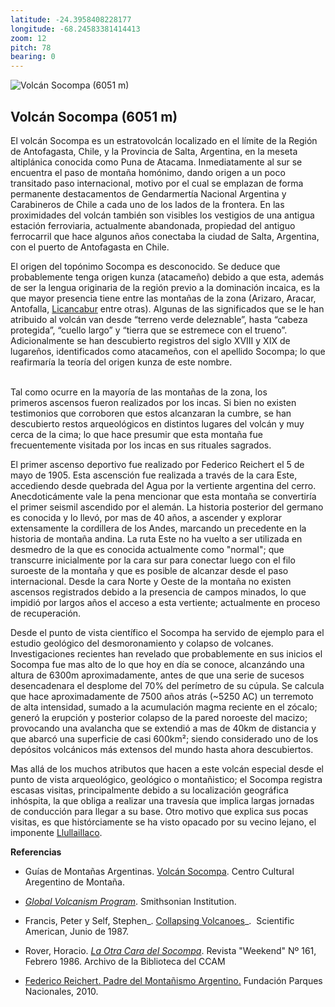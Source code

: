 ```yaml
---
latitude: -24.3958408228177
longitude: -68.24583381414413
zoom: 12
pitch: 78
bearing: 0
---
```


![Volcán Socompa (6051 m)](https://www.andeshandbook.org/media/route_gallery/thumb600x400/14867300181226777603.PNG "Volcán Socompa (6051 m)")

## Volcán Socompa (6051 m)


El volcán Socompa es un estratovolcán localizado en el límite de la Región de Antofagasta, Chile, y la Provincia de Salta, Argentina, en la meseta altiplánica conocida como Puna de Atacama. Inmediatamente al sur se encuentra el paso de montaña homónimo, dando origen a un poco transitado paso internacional, motivo por el cual se emplazan de forma permanente destacamentos de Gendarmertía Nacional Argentina y Carabineros de Chile a cada uno de los lados de la frontera. En las proximidades del volcán también son visibles los vestigios de una antigua estación ferroviaria, actualmente abandonada, propiedad del antiguo ferrocarril que hace algunos años conectaba la ciudad de Salta, Argentina, con el puerto de Antofagasta en Chile.

El origen del topónimo Socompa es desconocido. Se deduce que probablemente tenga origen kunza (atacameño) debido a que esta, además de ser la lengua originaria de la región previo a la dominación incaica, es la que mayor presencia tiene entre las montañas de la zona (Arizaro, Aracar, Antofalla, [Licancabur](http://www.andeshandbook.org/montanismo/cerro/76/Licancabur) entre otras). Algunas de las significados que se le han atribuido al volcán van desde “terreno verde deleznable”, hasta “cabeza protegida”, “cuello largo” y “tierra que se estremece con el trueno”. Adicionalmente se han descubierto registros del siglo XVIII y XIX de lugareños, identificados como atacameños, con el apellido Socompa; lo que reafirmaría la teoría del origen kunza de este nombre.  
 

Tal como ocurre en la mayoría de las montañas de la zona, los primeros ascensos fueron realizados por los incas. Si bien no existen testimonios que corroboren que estos alcanzaran la cumbre, se han descubierto restos arqueológicos en distintos lugares del volcán y muy cerca de la cima; lo que hace presumir que esta montaña fue frecuentemente visitada por los incas en sus rituales sagrados.

El primer ascenso deportivo fue realizado por Federico Reichert el 5 de mayo de 1905. Esta ascensción fue realizada a través de la cara Este, accediendo desde quebrada del Agua por la vertiente argentina del cerro. Anecdoticámente vale la pena mencionar que esta montaña se convertiría el primer seismil ascendido por el alemán. La historia posterior del germano es conocida y lo llevó, por mas de 40 años, a ascender y explorar extensamente la cordillera de los Andes, marcando un precedente en la historia de montaña andina. La ruta Este no ha vuelto a ser utilizada en desmedro de la que es conocida actualmente como "normal"; que transcurre inicialmente por la cara sur para conectar luego con el filo suroeste de la montaña y que es posible de alcanzar desde el paso internacional. Desde la cara Norte y Oeste de la montaña no existen ascensos registrados debido a la presencia de campos minados, lo que impidió por largos años el acceso a esta vertiente; actualmente en proceso de recuperación. 

Desde el punto de vista científico el Socompa ha servido de ejemplo para el estudio geológico del desmoronamiento y colapso de volcanes. Investigaciones recientes han revelado que probablemente en sus inicios el Socompa fue mas alto de lo que hoy en día se conoce, alcanzándo una altura de 6300m aproximadamente, antes de que una serie de sucesos desencadenara el desplome del 70% del perímetro de su cúpula. Se calcula que hace aproximadamente de 7500 años atrás (~5250 AC) un terremoto de alta intensidad, sumado a la acumulación magma reciente en el zócalo; generó la erupción y posterior colapso de la pared noroeste del macizo; provocando una avalancha que se extendió a mas de 40km de distancia y que abarcó una superficie de casi 600km²; siendo considerado uno de los depósitos volcánicos más extensos del mundo hasta ahora descubiertos.

Mas allá de los muchos atributos que hacen a este volcán especial desde el punto de vista arqueológico, geológico o montañistico; el Socompa registra escasas visitas, principalmente debido a su localización geográfica inhóspita, la que obliga a realizar una travesía que implica largas jornadas de conducción para llegar a su base. Otro motivo que explica sus pocas visitas, es que histórciamente se ha visto opacado por su vecino lejano, el imponente [Llullaillaco](http://www.andeshandbook.org/montanismo/cerro/43/Llullaillaco).

**Referencias** 

*   Guías de Montañas Argentinas. [Volcán Socompa](http://www.culturademontania.com.ar/Arqueologia/montanas-argentinas-volcan-socompa.html). Centro Cultural Aregentino de Montaña.

*   [_Global Volcanism Program_]( http://volcano.si.edu/volcano.cfm?vn=355109 ). Smithsonian Institution.
*   Francis, Peter y Self, Stephen_. [Collapsing Volcanoes](http://www.redes-cepalcala.org/ciencias1/geologia/vulcanologia/volcan_socompa.htm)_.  Scientific American, Junio de 1987. 
*   Rover, Horacio. _[La Otra Cara del Socompa](http://culturademontania.com.ar/Historia/HIS_otra_cara_socompa_salta_febrero_1986.htm)_. Revista "Weekend" Nº 161, Febrero 1986. Archivo de la Biblioteca del CCAM
*   [Federico Reichert. Padre del Montañismo Argentino.](http://www.andeshandbook.org/media/documents/Federico_Reichert.pdf) Fundación Parques Nacionales, 2010.
